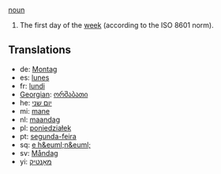 [[noun]]

#The first day of the [[week]] (according to the ISO 8601 norm).

==Translations==
*de: [[Montag]]
*es: [[lunes]]
*fr: [[lundi]]
*[[Georgian]]: [[ორშაბათი]]
*he: [[יום שני]]
*mi: [[mane]]
*nl: [[maandag]]
*pl: [[poniedziałek]]
*pt: [[segunda-feira]]
*sq: [[e h&euml;n&euml;]]
*sv: [[Måndag]]
*yi: [[מאָנטיק]]